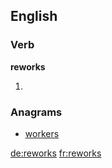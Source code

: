 ==English==

===Verb===
'''reworks'''

# {{en-third-person singular of|rework}}

===Anagrams===
* [[workers#English|workers]]

[[de:reworks]]
[[fr:reworks]]